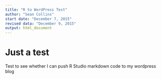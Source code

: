 ```yaml
---
title: "R to WordPress Test"
author: "Sean Collins"
start date: "December 7, 2015"
revised data: "December 9, 2015"
output: html_document
---
```

# Just a test

Test to see whether I can push R Studio markdown code to my wordpress blog